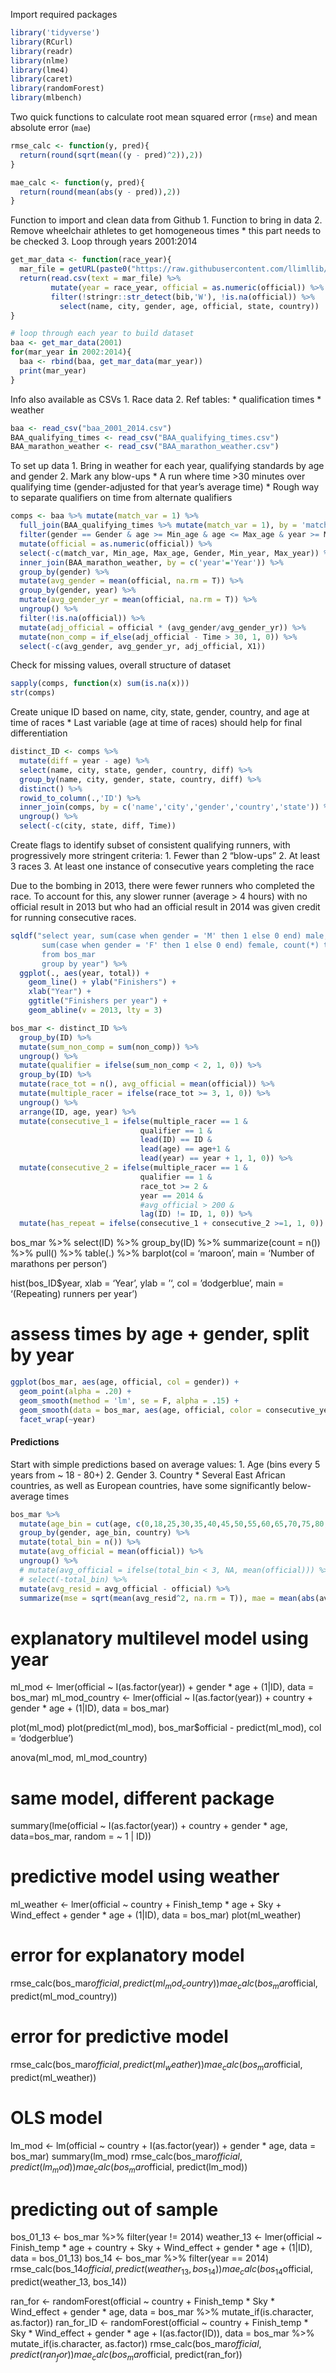 Import required packages

```r
library('tidyverse')
library(RCurl)
library(readr)
library(nlme)
library(lme4)
library(caret)
library(randomForest)
library(mlbench)
```

Two quick functions to calculate root mean squared error (`rmse`) and mean absolute error (`mae`)
```r
rmse_calc <- function(y, pred){
  return(round(sqrt(mean((y - pred)^2)),2))
}

mae_calc <- function(y, pred){
  return(round(mean(abs(y - pred)),2))
}
```

Function to import and clean data from Github
1. Function to bring in data
2. Remove wheelchair athletes to get homogeneous times
  * this part needs to be checked
3. Loop through years 2001:2014
```r
get_mar_data <- function(race_year){
  mar_file = getURL(paste0("https://raw.githubusercontent.com/llimllib/bostonmarathon/master/results/",race_year,"/results.csv"))
  return(read.csv(text = mar_file) %>%
         mutate(year = race_year, official = as.numeric(official)) %>%
         filter(!stringr::str_detect(bib,'W'), !is.na(official)) %>%
           select(name, city, gender, age, official, state, country))
}

# loop through each year to build dataset
baa <- get_mar_data(2001)
for(mar_year in 2002:2014){
  baa <- rbind(baa, get_mar_data(mar_year))
  print(mar_year)
}
```

Info also available as CSVs 
1. Race data
2. Ref tables:
  * qualification times
  * weather
```r
baa <- read_csv("baa_2001_2014.csv")
BAA_qualifying_times <- read_csv("BAA_qualifying_times.csv")
BAA_marathon_weather <- read_csv("BAA_marathon_weather.csv")
```

To set up data
1. Bring in weather for each year, qualifying standards by age and gender
2. Mark any blow-ups
  * A run where time >30 minutes over qualifying time (gender-adjusted for that year's average time)
  * Rough way to separate qualifiers on time from alternate qualifiers
```r
comps <- baa %>% mutate(match_var = 1) %>% 
  full_join(BAA_qualifying_times %>% mutate(match_var = 1), by = 'match_var') %>%
  filter(gender == Gender & age >= Min_age & age <= Max_age & year >= Min_year & year <= Max_year) %>%
  mutate(official = as.numeric(official)) %>%
  select(-c(match_var, Min_age, Max_age, Gender, Min_year, Max_year)) %>%
  inner_join(BAA_marathon_weather, by = c('year'='Year')) %>%
  group_by(gender) %>%
  mutate(avg_gender = mean(official, na.rm = T)) %>%
  group_by(gender, year) %>% 
  mutate(avg_gender_yr = mean(official, na.rm = T)) %>%
  ungroup() %>%
  filter(!is.na(official)) %>%
  mutate(adj_official = official * (avg_gender/avg_gender_yr)) %>%
  mutate(non_comp = if_else(adj_official - Time > 30, 1, 0)) %>%
  select(-c(avg_gender, avg_gender_yr, adj_official, X1))
```
Check for missing values, overall structure of dataset  
```r
sapply(comps, function(x) sum(is.na(x)))
str(comps)
```

Create unique ID based on name, city, state, gender, country, and age at time of races
* Last variable (age at time of races) should help for final differentiation
```r
distinct_ID <- comps %>% 
  mutate(diff = year - age) %>%
  select(name, city, state, gender, country, diff) %>%
  group_by(name, city, gender, state, country, diff) %>% 
  distinct() %>%
  rowid_to_column(.,'ID') %>%
  inner_join(comps, by = c('name','city','gender','country','state')) %>%
  ungroup() %>% 
  select(-c(city, state, diff, Time))
```

Create flags to identify subset of consistent qualifying runners, with progressively more stringent criteria:
1. Fewer than 2 "blow-ups"
2. At least 3 races
3. At least one instance of consecutive years completing the race

Due to the bombing in 2013, there were fewer runners who completed the race. To account for this, any slower runner (average > 4 hours) with no official result in 2013 but who had an official result in 2014 was given credit for running consecutive races.

```r
sqldf("select year, sum(case when gender = 'M' then 1 else 0 end) male, 
       sum(case when gender = 'F' then 1 else 0 end) female, count(*) total
       from bos_mar
       group by year") %>% 
  ggplot(., aes(year, total)) + 
    geom_line() + ylab("Finishers") + 
    xlab("Year") + 
    ggtitle("Finishers per year") +
    geom_abline(v = 2013, lty = 3)
```

```r
bos_mar <- distinct_ID %>%
  group_by(ID) %>%
  mutate(sum_non_comp = sum(non_comp)) %>%
  ungroup() %>%
  mutate(qualifier = ifelse(sum_non_comp < 2, 1, 0)) %>% 
  group_by(ID) %>%
  mutate(race_tot = n(), avg_official = mean(official)) %>%
  mutate(multiple_racer = ifelse(race_tot >= 3, 1, 0)) %>%
  ungroup() %>%
  arrange(ID, age, year) %>% 
  mutate(consecutive_1 = ifelse(multiple_racer == 1 &
                             qualifier == 1 &
                             lead(ID) == ID & 
                             lead(age) == age+1 & 
                             lead(year) == year + 1, 1, 0)) %>%
  mutate(consecutive_2 = ifelse(multiple_racer == 1 &
                             qualifier == 1 &
                             race_tot >= 2 &
                             year == 2014 & 
                             #avg_official > 200 &
                             lag(ID) != ID, 1, 0)) %>%
  mutate(has_repeat = ifelse(consecutive_1 + consecutive_2 >=1, 1, 0))
```

bos_mar %>% 
  select(ID) %>% 
  group_by(ID) %>% 
  summarize(count = n()) %>% 
  pull() %>% 
  table(.) %>% barplot(col = 'maroon', main = 'Number of marathons per person')

hist(bos_ID$year, xlab = 'Year', ylab = '', col = 'dodgerblue', main = '(Repeating) runners per year')

# assess times by age + gender, split by year
```r
ggplot(bos_mar, aes(age, official, col = gender)) +
  geom_point(alpha = .20) +
  geom_smooth(method = 'lm', se = F, alpha = .15) +
  geom_smooth(data = bos_mar, aes(age, official, color = consecutive_year)) +
  facet_wrap(~year)
```



#### Predictions

Start with simple predictions based on average values:
1. Age (bins every 5 years from ~ 18 - 80+)
2. Gender
3. Country
  * Several East African countries, as well as European countries, have some significantly below-average times
```r
bos_mar %>% 
  mutate(age_bin = cut(age, c(0,18,25,30,35,40,45,50,55,60,65,70,75,80,110))) %>%
  group_by(gender, age_bin, country) %>%
  mutate(total_bin = n()) %>% 
  mutate(avg_official = mean(official)) %>%
  ungroup() %>%
  # mutate(avg_official = ifelse(total_bin < 3, NA, mean(official))) %>%
  # select(-total_bin) %>%
  mutate(avg_resid = avg_official - official) %>%
  summarize(mse = sqrt(mean(avg_resid^2, na.rm = T)), mae = mean(abs(avg_resid), na.rm = T))
```

# explanatory multilevel model using year
ml_mod <- lmer(official ~ I(as.factor(year)) + gender * age + (1|ID), data = bos_mar)
ml_mod_country <- lmer(official ~ I(as.factor(year)) + country + gender * age + (1|ID), data = bos_mar)

plot(ml_mod)
plot(predict(ml_mod), bos_mar$official - predict(ml_mod), col = 'dodgerblue')

anova(ml_mod, ml_mod_country)

# same model, different package
summary(lme(official ~ I(as.factor(year)) + country + gender * age, data=bos_mar, random = ~ 1 | ID))

# predictive model using weather
ml_weather <- lmer(official ~ country + Finish_temp * age + Sky + Wind_effect + gender * age + (1|ID), data = bos_mar)
plot(ml_weather)

# error for explanatory model
rmse_calc(bos_mar$official, predict(ml_mod_country))
mae_calc(bos_mar$official, predict(ml_mod_country))

# error for predictive model
rmse_calc(bos_mar$official, predict(ml_weather))
mae_calc(bos_mar$official, predict(ml_weather))

# OLS model
lm_mod <- lm(official ~ country + I(as.factor(year)) + gender * age, data = bos_mar)
summary(lm_mod)
rmse_calc(bos_mar$official, predict(lm_mod))
mae_calc(bos_mar$official, predict(lm_mod))

# predicting out of sample
bos_01_13 <- bos_mar %>% filter(year != 2014)
weather_13 <- lmer(official ~ Finish_temp * age + country + Sky + Wind_effect + gender * age + (1|ID), data = bos_01_13)
bos_14 <- bos_mar %>% filter(year == 2014)
rmse_calc(bos_14$official, predict(weather_13, bos_14))
mae_calc(bos_14$official, predict(weather_13, bos_14))


ran_for <- randomForest(official ~ country + Finish_temp * Sky * Wind_effect + gender * age, data = bos_mar %>% mutate_if(is.character, as.factor))
ran_for_ID <- randomForest(official ~ country + Finish_temp * Sky * Wind_effect + gender * age + I(as.factor(ID)), data = bos_mar %>% mutate_if(is.character, as.factor))
rmse_calc(bos_mar$official, predict(ran_for))
mae_calc(bos_mar$official, predict(ran_for))

